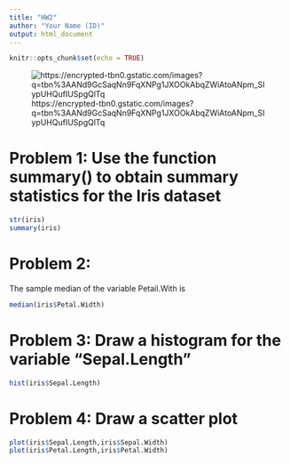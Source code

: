 ```yaml
---
title: "HW2"
author: "Your Name (ID)"
output: html_document
---
```


```r
knitr::opts_chunk$set(echo = TRUE)
```
![https://encrypted-tbn0.gstatic.com/images?q=tbn%3AANd9GcSaqNn9FqXNPg1JXOOkAbqZWiAtoANpm_SIypUHQufIUSpgQlTq](https://encrypted-tbn0.gstatic.com/images?q=tbn%3AANd9GcSaqNn9FqXNPg1JXOOkAbqZWiAtoANpm_SIypUHQufIUSpgQlTq)

# Problem 1: Use the function summary() to obtain summary statistics for the Iris dataset 

```r
str(iris)
summary(iris)
```

# Problem 2:

The sample median of the variable Petail.With is 
```r
median(iris$Petal.Width)
```


# Problem 3: Draw a histogram for the variable "Sepal.Length"

```r
hist(iris$Sepal.Length)
```

# Problem 4: Draw a scatter plot
```r
plot(iris$Sepal.Length,iris$Sepal.Width)
plot(iris$Petal.Length,iris$Petal.Width)
```

